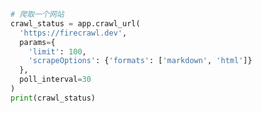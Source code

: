 ```python Python
# 爬取一个网站
crawl_status = app.crawl_url(
  'https://firecrawl.dev', 
  params={
    'limit': 100, 
    'scrapeOptions': {'formats': ['markdown', 'html']}
  }, 
  poll_interval=30
)
print(crawl_status)
```